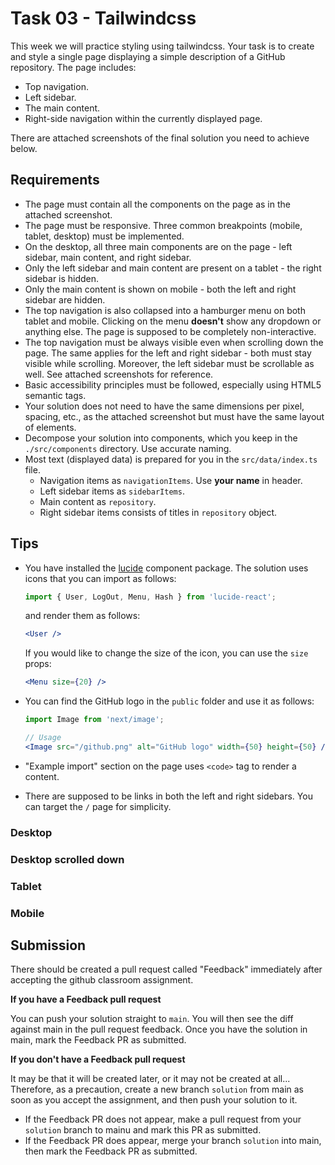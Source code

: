 

# Task 03 - Tailwindcss

This week we will practice styling using tailwindcss. Your task is to create and style a single page displaying a simple description of a GitHub repository. The page includes:

- Top navigation.
- Left sidebar.
- The main content.
- Right-side navigation within the currently displayed page.

There are attached screenshots of the final solution you need to achieve below.

<HomeworkGeneralInfo slug="styling" />

## Requirements

- The page must contain all the components on the page as in the attached screenshot.
- The page must be responsive. Three common breakpoints (mobile, tablet, desktop) must be implemented.
- On the desktop, all three main components are on the page - left sidebar, main content, and right sidebar.
- Only the left sidebar and main content are present on a tablet - the right sidebar is hidden.
- Only the main content is shown on mobile - both the left and right sidebar are hidden.
- The top navigation is also collapsed into a hamburger menu on both tablet and mobile. Clicking on the menu **doesn't** show any dropdown or anything else. The page is supposed to be completely non-interactive.
- The top navigation must be always visible even when scrolling down the page. The same applies for the left and right sidebar - both must stay visible while scrolling. Moreover, the left sidebar must be scrollable as well. See attached screenshots for reference.
- Basic accessibility principles must be followed, especially using HTML5 semantic tags.
- Your solution does not need to have the same dimensions per pixel, spacing, etc., as the attached screenshot but must have the same layout of elements.
- Decompose your solution into components, which you keep in the `./src/components` directory. Use accurate naming.
- Most text (displayed data) is prepared for you in the `src/data/index.ts` file.
  - Navigation items as `navigationItems`. Use **your name** in header.
  - Left sidebar items as `sidebarItems`.
  - Main content as `repository`.
  - Right sidebar items consists of titles in `repository` object.

## Tips

- You have installed the [lucide](https://lucide.dev/icons/) component package. The solution uses icons that you can import as follows:

  ```js
  import { User, LogOut, Menu, Hash } from 'lucide-react';
  ```

  and render them as follows:

  ```jsx
  <User />
  ```

  If you would like to change the size of the icon, you can use the `size` props:

  ```jsx
  <Menu size={20} />
  ```

- You can find the GitHub logo in the `public` folder and use it as follows:

  ```jsx
  import Image from 'next/image';

  // Usage
  <Image src="/github.png" alt="GitHub logo" width={50} height={50} />;
  ```

- "Example import" section on the page uses `<code>` tag to render a content.
- There are supposed to be links in both the left and right sidebars. You can target the `/` page for simplicity.

### Desktop

<MdxImage src={DESIRED_RESULT} />

### Desktop scrolled down

<MdxImage src={DESIRED_RESULT_SCROLLED} />

### Tablet

<MdxImage src={DESIRED_RESULT_TABLET} />

### Mobile

<MdxImage src={DESIRED_RESULT_MOBILE} />

## Submission

There should be created a pull request called "Feedback" immediately after accepting the github classroom assignment.

**If you have a Feedback pull request**

You can push your solution straight to `main`. You will then see the diff against main in the pull request feedback. Once you have the solution in main, mark the Feedback PR as submitted.

**If you don't have a Feedback pull request**

It may be that it will be created later, or it may not be created at all... Therefore, as a precaution, create a new branch `solution` from main as soon as you accept the assignment, and then push your solution to it.

- If the Feedback PR does not appear, make a pull request from your `solution` branch to mainu and mark this PR as submitted.
- If the Feedback PR does appear, merge your branch `solution` into main, then mark the Feedback PR as submitted.

